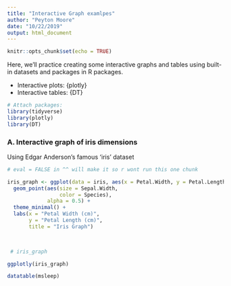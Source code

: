 ```yaml
---
title: "Interactive Graph examlpes"
author: "Peyton Moore"
date: "10/22/2019"
output: html_document
---
```


```r
knitr::opts_chunk$set(echo = TRUE)
```

Here, we'll practice creating some interactive graphs and tables using built-in datasets and packages in R packages. 

- Interactive plots: {plotly}
- Interactive tables: {DT}

```r
# Attach packages:
library(tidyverse)
library(plotly)
library(DT)
```

### A. Interactive graph of iris dimensions 

Using Edgar Anderson's famous 'iris' dataset

```r
 
# eval = FALSE in ^^ will make it so r wont run this one chunk 

iris_graph <- ggplot(data = iris, aes(x = Petal.Width, y = Petal.Length)) +
  geom_point(aes(size = Sepal.Width, 
                 color = Species), 
             alpha = 0.5) +
  theme_minimal() +
  labs(x = "Petal Width (cm)",
       y = "Petal Length (cm)",
       title = "Iris Graph")
  


 # iris_graph

ggplotly(iris_graph)

```


```r
datatable(msleep)
```




